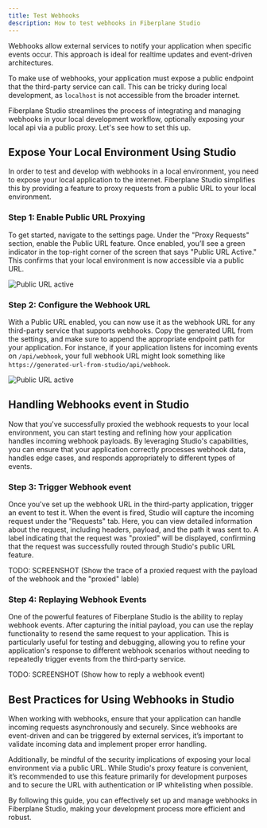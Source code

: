 ```yaml
---
title: Test Webhooks
description: How to test webhooks in Fiberplane Studio
---
```


Webhooks allow external services to notify your application when specific events occur. 
This approach is ideal for realtime updates and event-driven architectures.

To make use of webhooks, your application must expose a public endpoint that the third-party service can call. 
This can be tricky during local development, as `localhost` is not accessible from the broader internet.

Fiberplane Studio streamlines the process of integrating and managing webhooks in your local development workflow, 
optionally exposing your local api via a public proxy. Let's see how to set this up.

## Expose Your Local Environment Using Studio
In order to test and develop with webhooks in a local environment, you need to expose your local application to the internet. Fiberplane Studio simplifies this by providing a feature to proxy requests from a public URL to your local environment.

### Step 1: Enable Public URL Proxying
To get started, navigate to the settings page. Under the "Proxy Requests" section, enable the Public URL feature. 
Once enabled, you’ll see a green indicator in the top-right corner of the screen that says "Public URL Active." 
This confirms that your local environment is now accessible via a public URL.

![Public URL active](@/assets/webhooks--settings.png)

### Step 2: Configure the Webhook URL
With a Public URL enabled, you can now use it as the webhook URL for any third-party service that supports webhooks. Copy the generated URL from the settings, and make sure to append the appropriate endpoint path for your application. For instance, if your application listens for incoming events on `/api/webhook`, your full webhook URL might look something like `https://generated-url-from-studio/api/webhook`.

![Public URL active](@/assets/webhooks--public-url-hover-card.png)

## Handling Webhooks event in Studio
Now that you've successfully proxied the webhook requests to your local environment, you can start testing and refining how your application handles incoming webhook payloads. By leveraging Studio's capabilities, you can ensure that your application correctly processes webhook data, handles edge cases, and responds appropriately to different types of events.

### Step 3: Trigger Webhook event
Once you've set up the webhook URL in the third-party application, trigger an event to test it. When the event is fired, Studio will capture the incoming request under the "Requests" tab. Here, you can view detailed information about the request, including headers, payload, and the path it was sent to. A label indicating that the request was "proxied" will be displayed, confirming that the request was successfully routed through Studio's public URL feature.

TODO: SCREENSHOT (Show the trace of a proxied request with the payload of the webhook and the "proxied" lable)

### Step 4: Replaying Webhook Events
One of the powerful features of Fiberplane Studio is the ability to replay webhook events. After capturing the initial payload, you can use the replay functionality to resend the same request to your application. This is particularly useful for testing and debugging, allowing you to refine your application's response to different webhook scenarios without needing to repeatedly trigger events from the third-party service.

TODO: SCREENSHOT (Show how to reply a webhook event)

## Best Practices for Using Webhooks in Studio
When working with webhooks, ensure that your application can handle incoming requests asynchronously and securely. Since webhooks are event-driven and can be triggered by external services, it’s important to validate incoming data and implement proper error handling.

Additionally, be mindful of the security implications of exposing your local environment via a public URL. While Studio's proxy feature is convenient, it’s recommended to use this feature primarily for development purposes and to secure the URL with authentication or IP whitelisting when possible.

By following this guide, you can effectively set up and manage webhooks in Fiberplane Studio, making your development process more efficient and robust.